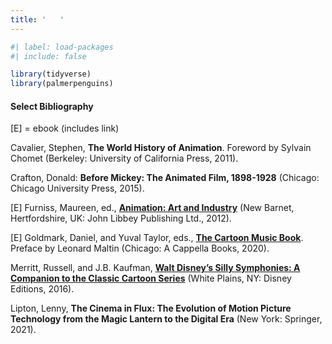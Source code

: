 ```yaml
---
title: '   '
---
```


```r
#| label: load-packages
#| include: false

library(tidyverse)
library(palmerpenguins)
```

#### Select Bibliography

\[E\] = ebook (includes link)

Cavalier, Stephen, **The World History of Animation**. Foreword by Sylvain Chomet (Berkeley: University of California Press, 2011).

Crafton, Donald: **Before Mickey: The Animated Film, 1898-1928** (Chicago: Chicago University Press, 2015).

\[E\] Furniss, Maureen, ed., [**Animation: Art and Industry**](https://ebookcentral.proquest.com/lib/emerson/detail.action?docID=1977963) (New Barnet, Hertfordshire, UK: John Libbey Publishing Ltd., 2012).

\[E\] Goldmark, Daniel, and Yuval Taylor, eds., [**The Cartoon Music Book**](https://ebookcentral.proquest.com/lib/emerson/detail.action?docID=769839). Preface by Leonard Maltin (Chicago: A Cappella Books, 2020).

Merritt, Russell, and J.B. Kaufman, [**Walt Disney's Silly Symphonies: A Companion to the Classic Cartoon Series**](https://archive.org/details/waltdisneyssilly0000merr/page/n1/mode/2up) (White Plains, NY: Disney Editions, 2016).

Lipton, Lenny, **The Cinema in Flux: The Evolution of Motion Picture Technology from the Magic Lantern to the Digital Era** (New York: Springer, 2021).

